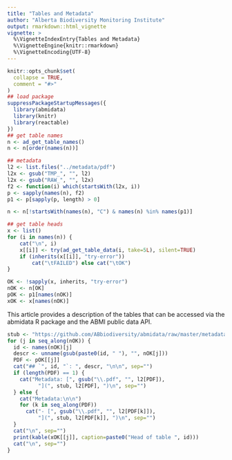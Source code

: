 ```yaml
---
title: "Tables and Metadata"
author: "Alberta Biodiversity Monitoring Institute"
output: rmarkdown::html_vignette
vignette: >
  %\VignetteIndexEntry{Tables and Metadata}
  %\VignetteEngine{knitr::rmarkdown}
  %\VignetteEncoding{UTF-8}
---
```


```r
knitr::opts_chunk$set(
  collapse = TRUE,
  comment = "#>"
)
## load package
suppressPackageStartupMessages({
  library(abmidata)
  library(knitr)
  library(reactable)
})
## get table names
n <- ad_get_table_names()
n <- n[order(names(n))]

## metadata
l2 <- list.files("../metadata/pdf")
l2x <- gsub("TMP_", "", l2)
l2x <- gsub("RAW_", "", l2x)
f2 <- function(i) which(startsWith(l2x, i))
p <- sapply(names(n), f2)
p1 <- p[sapply(p, length) > 0]

n <- n[!startsWith(names(n), "C") & names(n) %in% names(p1)]

## get table heads
x <- list()
for (i in names(n)) {
    cat("\n", i)
    x[[i]] <- try(ad_get_table_data(i, take=5L), silent=TRUE)
    if (inherits(x[[i]], "try-error"))
        cat("\tFAILED") else cat("\tOK")
}

OK <- !sapply(x, inherits, "try-error")
nOK <- n[OK]
pOK <- p1[names(nOK)]
xOK <- x[names(nOK)]
```

This article provides a description of the tables
that can be accessed via the abmidata R package
and the ABMI public data API.

```r
stub <- "https://github.com/ABbiodiversity/abmidata/raw/master/metadata/pdf/"
for (j in seq_along(nOK)) {
  id <- names(nOK)[j]
  descr <- unname(gsub(paste0(id, " "), "", nOK[j]))
  PDF <- pOK[[j]]
  cat("## `", id, "`: ", descr, "\n\n", sep="")
  if (length(PDF) == 1) {
    cat("Metadata: [", gsub("\\.pdf", "", l2[PDF]), 
          "](", stub, l2[PDF], ")\n", sep="")
  } else {
    cat("Metadata:\n\n")
    for (k in seq_along(PDF))
      cat("- [", gsub("\\.pdf", "", l2[PDF[k]]), 
          "](", stub, l2[PDF[k]], ")\n", sep="")
  }
  cat("\n", sep="")
  print(kable(xOK[[j]], caption=paste0("Head of table ", id)))
  cat("\n", sep="")
}
```
